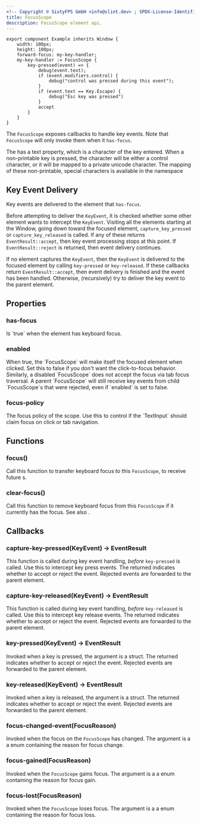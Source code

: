 ```yaml
---
<!-- Copyright © SixtyFPS GmbH <info@slint.dev> ; SPDX-License-Identifier: MIT -->
title: FocusScope
description: FocusScope element api.
---
```


```slint playground
export component Example inherits Window {
    width: 100px;
    height: 100px;
    forward-focus: my-key-handler;
    my-key-handler := FocusScope {
        key-pressed(event) => {
            debug(event.text);
            if (event.modifiers.control) {
                debug("control was pressed during this event");
            }
            if (event.text == Key.Escape) {
                debug("Esc key was pressed")
            }
            accept
        }
    }
}
```

The `FocusScope` exposes callbacks to handle key events. Note that `FocusScope`
will only invoke them when it `has-focus`.

The <Link type="KeyEvent" /> has a text property, which is a character of the key entered.
When a non-printable key is pressed, the character will be either a control character,
or it will be mapped to a private unicode character. The mapping of these non-printable, special characters is available in the <Link type="KeyEvent"/> namespace

## Key Event Delivery

Key events are delivered to the element that `has-focus`.

Before attempting to deliver the `KeyEvent`, it is checked whether some other element wants to intercept the `KeyEvent`.
Visiting all the elements starting at the Window, going down toward the focused element, `capture_key_pressed` or `capture_key_released` is called.
If any of these returns `EventResult::accept`, then key event processing stops at this point. If `EventResult::reject` is returned,
then event delivery continues.

If no element captures the `KeyEvent`, then the `KeyEvent` is delivered to the focused element by calling `key-pressed` or `key-released`.
If these callbacks return `EventResult::accept`, then event delivery is finished and the event has been handled. Otherwise, (recursively) try
to deliver the key event to the parent element.

## Properties

### has-focus
<SlintProperty propName="has-focus" typeName="bool" defaultValue="false" propertyVisibility="out">
Is `true` when the element has keyboard focus.
</SlintProperty>

### enabled
<SlintProperty propName="enabled" typeName="bool" defaultValue="true">
 When true, the `FocusScope` will make itself the focused element when clicked. Set this to false if you don't want the click-to-focus
    behavior. Similarly, a disabled `FocusScope` does not accept the focus via tab focus traversal. A parent `FocusScope` will still receive key events from
    child `FocusScope`s that were rejected, even if `enabled` is set to false.
</SlintProperty>

### focus-policy
<SlintProperty propName="focus-policy" typeName="enum" enumName="FocusPolicy">
The focus policy of the scope. Use this to control if the `TextInput` should claim focus on click or tab navigation.
</SlintProperty>

## Functions

### focus()
Call this function to transfer keyboard focus to this `FocusScope`, to receive future <Link type="KeyEvent" />s.

### clear-focus()
Call this function to remove keyboard focus from this `FocusScope` if it currently has the focus. See also <Link type="FocusHandling" />.

## Callbacks

### capture-key-pressed(KeyEvent) -> EventResult
This function is called during key event handling, *before* `key-pressed` is called. Use this to intercept key press events. The returned <Link type="EventResult" />
indicates whether to accept or reject the event. Rejected events are forwarded to the parent element.

### capture-key-released(KeyEvent) -> EventResult
This function is called during key event handling, *before* `key-released` is called. Use this to intercept key release events. The returned <Link type="EventResult" />
indicates whether to accept or reject the event. Rejected events are forwarded to the parent element.

### key-pressed(KeyEvent) -> EventResult
Invoked when a key is pressed, the argument is a <Link type="KeyEvent" /> struct. The returned <Link type="EventResult" />
indicates whether to accept or reject the event. Rejected events are forwarded to the parent element.

### key-released(KeyEvent) -> EventResult
Invoked when a key is released, the argument is a <Link type="KeyEvent" /> struct. The returned <Link type="EventResult" />
indicates whether to accept or reject the event. Rejected events are forwarded to the parent element.

### focus-changed-event(FocusReason)
Invoked when the focus on the `FocusScope` has changed. The argument is a a <Link type="FocusReason" /> enum containing the reason for focus change.

### focus-gained(FocusReason)
Invoked when the `FocusScope` gains focus. The argument is a a <Link type="FocusReason" /> enum containing the reason for focus gain.

### focus-lost(FocusReason)
Invoked when the `FocusScope` loses focus. The argument is a a <Link type="FocusReason" /> enum containing the reason for focus loss.
